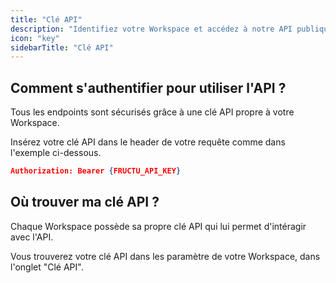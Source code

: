```yaml
---
title: "Clé API"
description: "Identifiez votre Workspace et accédez à notre API publique."
icon: "key"
sidebarTitle: "Clé API"
---
```


## Comment s'authentifier pour utiliser l'API ?

Tous les endpoints sont sécurisés grâce à une clé API propre à votre Workspace.

Insérez votre clé API dans le header de votre requête comme dans l'exemple ci-dessous.

```json
Authorization: Bearer {FRUCTU_API_KEY}
```

## Où trouver ma clé API ?

Chaque Workspace possède sa propre clé API qui lui permet d'intéragir avec l'API.

Vous trouverez votre clé API dans les paramètre de votre Workspace, dans l'onglet "Clé API".